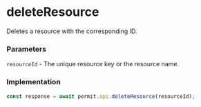 # deleteResource

Deletes a resource with the corresponding ID.

### Parameters

`resourceId` - The unique resource key or the resource name.<br />

### Implementation

```js
const response = await permit.api.deleteResource(resourceId);
```
